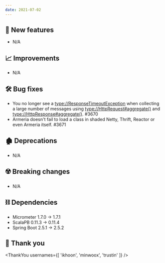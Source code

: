 ```yaml
---
date: 2021-07-02
---
```


## 🌟 New features

- N/A

## 📈 Improvements

- N/A

## 🛠️ Bug fixes

- You no longer see a <type://ResponseTimeoutException> when collecting a large number of messages
  using <type://HttpRequest#aggregate()> and <type://HttpResponse#aggregate()>. #3670
- Armeria doesn't fail to load a class in shaded Netty, Thrift, Reactor or even Armeria itself. #3671

## 🏚️ Deprecations

- N/A

## ☢️ Breaking changes

- N/A

## ⛓ Dependencies

- Micrometer 1.7.0 → 1.7.1
- ScalaPB 0.11.3 → 0.11.4
- Spring Boot 2.5.1 → 2.5.2

## 🙇 Thank you

<ThankYou usernames={[
  'ikhoon',
  'minwoox',
  'trustin'
]} />
